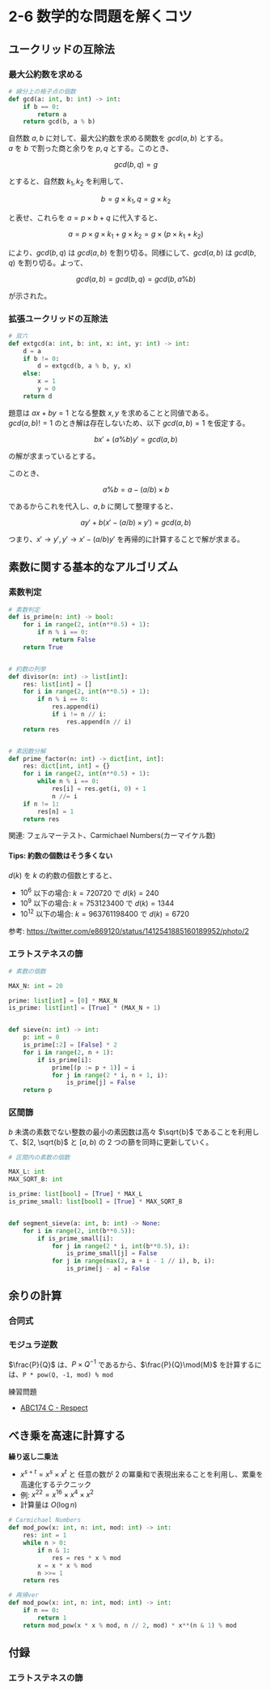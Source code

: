 
# 2-6 数学的な問題を解くコツ

## ユークリッドの互除法

### 最大公約数を求める

```python showLineNumbers
# 線分上の格子点の個数
def gcd(a: int, b: int) -> int:
    if b == 0:
        return a
    return gcd(b, a % b)

```

自然数 $a, b$ に対して、最大公約数を求める関数を $gcd(a,b)$ とする。  
$a$ を $b$ で割った商と余りを $p,q$ とする。このとき、

$$
gcd(b,q)=g
$$

とすると、自然数 $k_{1},k_{2}$ を利用して、

$$
b=g\times k_{1},q=g\times k_{2}
$$

と表せ、これらを $a=p\times b+q$ に代入すると、

$$
a=p\times g\times k_{1}+g\times k_{2}=g\times(p\times k_{1}+k_{2})
$$

により、$gcd(b,q)$ は $gcd(a,b)$ を割り切る。同様にして、$gcd(a,b)$ は $gcd(b,q)$ を割り切る。よって、

$$
gcd(a,b)=gcd(b,q)=gcd(b,a\%b)
$$

が示された。

### 拡張ユークリッドの互除法

```python showLineNumbers
# 双六
def extgcd(a: int, b: int, x: int, y: int) -> int:
    d = a
    if b != 0:
        d = extgcd(b, a % b, y, x)
    else:
        x = 1
        y = 0
    return d

```

題意は $ax+by=1$ となる整数 $x,y$ を求めることと同値である。  
$gcd(a,b)!=1$ のとき解は存在しないため、以下 $gcd(a,b)=1$ を仮定する。

$$
bx'+(a\%b)y'=gcd(a,b)
$$

の解が求まっているとする。

このとき、

$$
a\%b=a-(a/b)\times b
$$

であるからこれを代入し、$a,b$ に関して整理すると、

$$
ay'+b(x'-(a/b)\times y')=gcd(a,b)
$$

つまり、$x'\rightarrow y',y'\rightarrow x'-(a/b)y'$ を再帰的に計算することで解が求まる。

## 素数に関する基本的なアルゴリズム

### 素数判定

```python showLineNumbers
# 素数判定
def is_prime(n: int) -> bool:
    for i in range(2, int(n**0.5) + 1):
        if n % i == 0:
            return False
    return True


# 約数の列挙
def divisor(n: int) -> list[int]:
    res: list[int] = []
    for i in range(2, int(n**0.5) + 1):
        if n % i == 0:
            res.append(i)
            if i != n // i:
                res.append(n // i)
    return res


# 素因数分解
def prime_factor(n: int) -> dict[int, int]:
    res: dict[int, int] = {}
    for i in range(2, int(n**0.5) + 1):
        while n % i == 0:
            res[i] = res.get(i, 0) + 1
            n //= i
    if n != 1:
        res[n] = 1
    return res

```

<Callout>関連: フェルマーテスト、Carmichael Numbers(カーマイケル数)</Callout>

#### Tips: 約数の個数はそう多くない

$d(k)$ を $k$ の約数の個数とすると、

- $10^6$ 以下の場合: $k=720 720$ で $d(k)=240$
- $10^9$ 以下の場合: $k=753123400$ で $d(k)=1344$
- $10^{12}$ 以下の場合: $k=963761198400$ で $d(k)=6720$

参考: https://twitter.com/e869120/status/1412541885160189952/photo/2

### エラトステネスの篩

```python showLineNumbers
# 素数の個数

MAX_N: int = 20

prime: list[int] = [0] * MAX_N
is_prime: list[int] = [True] * (MAX_N + 1)


def sieve(n: int) -> int:
    p: int = 0
    is_prime[:2] = [False] * 2
    for i in range(2, n + 1):
        if is_prime[i]:
            prime[(p := p + 1)] = i
            for j in range(2 * i, n + 1, i):
                is_prime[j] = False
    return p

```

### 区間篩

$b$ 未満の素数でない整数の最小の素因数は高々 $\sqrt{b}$ であることを利用して、$[2, \sqrt{b}$ と $[a, b)$ の 2 つの篩を同時に更新していく。

```python showLineNumbers
# 区間内の素数の個数

MAX_L: int
MAX_SQRT_B: int

is_prime: list[bool] = [True] * MAX_L
is_prime_small: list[bool] = [True] * MAX_SQRT_B


def segment_sieve(a: int, b: int) -> None:
    for i in range(2, int(b**0.5)):
        if is_prime_small[i]:
            for j in range(2 * i, int(b**0.5), i):
                is_prime_small[j] = False
            for j in range(max(2, a + i - 1 // i), b, i):
                is_prime[j - a] = False

```

## 余りの計算

### 合同式

### モジュラ逆数

$\frac{P}{Q}$ は、$P\times Q^{-1}$ であるから、$\frac{P}{Q}\mod{M}$ を計算するには、`P * pow(Q, -1, mod) % mod`

練習問題

- [ABC174 C - Respect](https://atcoder.jp/contests/abc174/tasks/abc174_c)

## べき乗を高速に計算する

**繰り返し二乗法**

- $x^{s+t}=x^{s}\times x^{t}$ と 任意の数が 2 の冪乗和で表現出来ることを利用し、累乗を高速化するテクニック
- 例: $x^{22}=x^{16}\times x^4 \times x^2$
- 計算量は $O(\log n)$

```python showLineNumbers
# Carmichael Numbers
def mod_pow(x: int, n: int, mod: int) -> int:
    res: int = 1
    while n > 0:
        if n & 1:
            res = res * x % mod
        x = x * x % mod
        n >>= 1
    return res

```

```python showLineNumbers
# 再帰ver
def mod_pow(x: int, n: int, mod: int) -> int:
    if n == 0:
        return 1
    return mod_pow(x * x % mod, n // 2, mod) * x**(n & 1) % mod

```

## 付録

### エラトステネスの篩

<Sieve />
